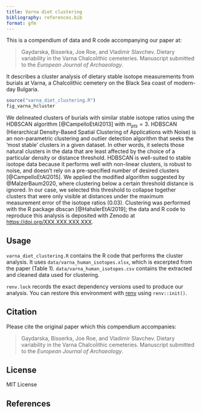 ```yaml
---
title: Varna diet clustering
bibliography: references.bib
format: gfm
---
```


This is a compendium of data and R code accompanying our paper at:

> Gaydarska, Bisserka, Joe Roe, and Vladimir Slavchev. Dietary variability in the Varna Chalcolithic cemeteries. Manuscript submitted to the *European Journal of Archaeology*.

It describes a cluster analysis of dietary stable isotope measurements from burials at Varna, a Chalcolithic cemetery on the Black Sea coast of modern-day Bulgaria.

```r
source("varna_diet_clustering.R")
fig_varna_hcluster
```

We delineated clusters of burials with similar stable isotope ratios using the HDBSCAN algorithm [@CampelloEtAl2013] with $m_{pts}=3$.
HDBSCAN (Hierarchical Density-Based Spatial Clustering of Applications with Noise) is an non-parametric clustering and outlier detection algorithm that seeks the 'most stable' clusters in a given dataset.
In other words, it selects those natural clusters in the data that are least affected by the choice of a particular density or distance threshold.
HDBSCAN is well-suited to stable isotope data because it performs well with non-linear clusters, is robust to noise, and doesn't rely on a pre-specified number of desired clusters [@CampelloEtAl2015].
We applied the modified algorithm suggested by @MalzerBaum2020, where clustering below a certain threshold distance is ignored.
In our case, we selected this threshold to collapse together clusters that were only visible at distances under the maximum measurement error of the isotope ratios (0.03).
Clustering was performed with the R package dbscan [@HahslerEtAl2019]; the data and R code to reproduce this analysis is deposited with Zenodo at <https://doi.org/XXX.XXX.XXX.XXX><!-- TODO: insert proper Zenodo DOI -->.

## Usage

`varna_diet_clustering.R` contains the R code that performs the cluster analysis.
It uses `data/varna_human_isotopes.xlsx`, which is excerpted from the paper (Table 1).
`data/varna_human_isotopes.csv` contains the extracted and cleaned data used for clustering.

`renv.lock` records the exact dependency versions used to produce our analysis.
You can restore this environment with [renv](https://rstudio.github.io/renv/articles/renv.html) using `renv::init()`.

## Citation

Please cite the original paper which this compendium accompanies:

> Gaydarska, Bisserka, Joe Roe, and Vladimir Slavchev. Dietary variability in the Varna Chalcolithic cemeteries. Manuscript submitted to the *European Journal of Archaeology*.

## License

MIT License

## References
